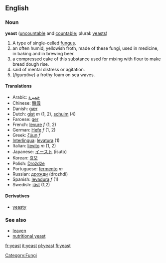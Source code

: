 ==English==
===Noun===
'''yeast''' ([[uncountable]] and [[countable]]; plural: [[yeasts]])

# A type of single-celled [[fungus]].
# an often humid, yellowish froth, made of these fungi, used in medicine, in baking and in brewing beer.
# a compressed cake of this substance used for mixing with flour to make  bread dough rise.
# said of mental distress or agitation. <!--this sounds like an adjective-->
# (''figurative'') a frothy foam on sea waves.

==== Translations ====
*Arabic: [[خميرة]]
*Chinese: [[酵母]]
*Danish: [[gær]]
*Dutch: [[gist]] ''m'' (1, 2), [[schuim]] (4)
*Faroese: [[ger]]
*French: [[levure]] ''f'' (1, 2)
*German: [[Hefe]] ''f'' (1, 2)
*Greek: [[ζύμη]] ''f''
*[[Interlingua]]: [[levatura]] (1)
*Italian: [[lievito]] ''m'' (1, 2)
*Japanese: [[イースト]] (īsuto)
*Korean: [[효모]]
*Polish: [[Drożdże]]
*Portuguese: [[fermento]] ''m''
*Russian: [[дрожди]] (drozhdi)
*Spanish: [[levadura]] ''f'' (1)
*Swedish: [[jäst]] (1,2)

====Derivatives====
*[[yeasty]]

=== See also ===
*[[leaven]]
*[[nutritional yeast]]

[[Category:Fungi]]

[[fr:yeast]]
[[it:yeast]]
[[pl:yeast]]
[[fi:yeast]]
